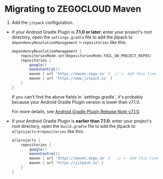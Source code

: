 # Migrating to ZEGOCLOUD Maven

1. Add the `jitpack` configuration.

- If your Android Gradle Plugin is **7.1.0 or later**: enter your project's root directory, open the `settings.gradle` file to add the jitpack to `dependencyResolutionManagement` > `repositories` like this:

    ``` groovy
    dependencyResolutionManagement {
        repositoriesMode.set(RepositoriesMode.FAIL_ON_PROJECT_REPOS)
        repositories {
            google()
            mavenCentral()
            maven { url 'https://maven.zego.im' }  // <- Add this line.
            maven { url 'https://www.jitpack.io' } 
        }
    }
    ```

    <Warning title="Warning">
    If you can't find the above fields in `settings.gradle`, it's probably because your Android Gradle Plugin version is lower than v7.1.0. 

    For more details, see [Android Gradle Plugin Release Note v7.1.0](https://developer.android.com/studio/releases/gradle-plugin#settings-gradle).
    </Warning>

- If your Android Gradle Plugin is **earlier than 7.1.0**: enter your project's root directory, open the `build.gradle` file to add the jitpack to `allprojects`->`repositories` like this: 

    ```groovy
    allprojects {
        repositories {
            google()
            mavenCentral()
            maven { url 'https://maven.zego.im' }   // <- Add this line.
            maven { url "https://jitpack.io" } 
        }
    }
    ```
